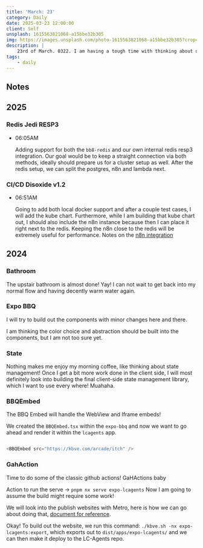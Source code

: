 ```yaml
---
title: 'March: 23'
category: Daily
date: 2025-03-23 12:00:00
client: Self
unsplash: 1615563821068-a15bbe32b305
img: https://images.unsplash.com/photo-1615563821068-a15bbe32b305?crop=entropy&cs=srgb&fm=jpg&ixid=MnwzNjM5Nzd8MHwxfHJhbmRvbXx8fHx8fHx8fDE2ODE3NDg2ODY&ixlib=rb-4.0.3&q=85
description: |
    23rd of March. 0322. I am having a tough time with thinking about daily journal entries haha.
tags:
    - daily
---
```




## Notes

## 2025

### Redis Jedi RESP3

-   06:05AM

    Adding support for both the `bb8-redis` and our own internal redis resp3 integration.
    Our goal would be to keep a straight connection via both methods, ideally should prepare us for a cluster setup as well.
    After the redis setup, we can split the postgres, n8n and lambda next.

### CI/CD Disoxide v1.2

-   06:51AM

    Going to add both local docker support and after a couple test cases, I will add the kube chart.
    Furthermore, while I am building that kube chart out, I should also include the n8n instance because then I can place it right next to the redis.
    Keeping the n8n close to the redis will be extremely useful for performance.
    Notes on the [n8n integration](https://kbve.com/application/n8n/)

## 2024


### Bathroom

The upstair bathroom is almost done! Yay!
I can not wait to get back into my normal flow and having decently warm water again.


### Expo BBQ

I will try to build out the components with minor changes here and there.

I am thinking the color choice and abstraction should be built into the components, but I am not too sure yet.


### State

Nothing makes me enjoy my morning coffee, like thinking about state management!
Once I get a bit more work done in the client side, I will most definitely look into building the final client-side state management library, which I want to use every where! Muahaha.


### BBQEmbed

The BBQ Embed will handle the WebView and Iframe embeds!

We created the `BBQEmbed.tsx` within the `expo-bbq` and now we want to go ahead and render it within the `lcagents` app.

```js

<BBQEmbed src="https://kbve.com/arcade/itch" />

```


### GahAction

Time to do some of the classic github actions! GaHActions baby

Action to run the serve -> `pnpm nx serve expo-lcagents`
Now I am going to assume the build might require some work!

We will look into the publish websites with Metro, here is how we can go about doing that, [document for reference](https://docs.expo.dev/distribution/publishing-websites/).

Okay! To build out the website, we run this command: `./kbve.sh -nx expo-lcagents:export`, which exports out to `dist/apps/expo-lcagents/` and we can then make it deploy to the LC-Agents repo.

